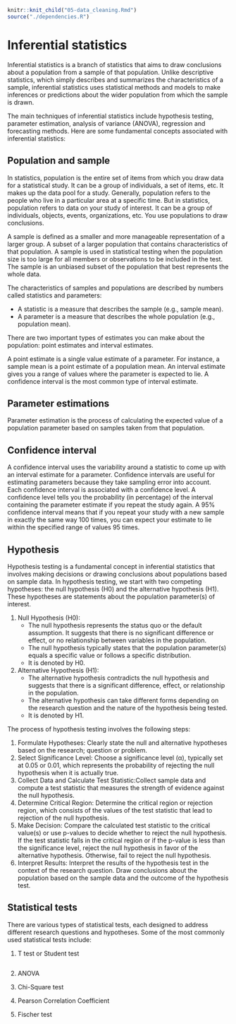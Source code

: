 ```r
knitr::knit_child("05-data_cleaning.Rmd")
source("./dependencies.R")
```


# Inferential statistics

Inferential statistics is a branch of statistics that aims to draw conclusions about a population from a sample of that population. Unlike descriptive statistics, which simply describes and summarizes the characteristics of a sample, inferential statistics uses statistical methods and models to make inferences or predictions about the wider population from which the sample is drawn.

The main techniques of inferential statistics include hypothesis testing, parameter estimation, analysis of variance (ANOVA), regression and forecasting methods. Here are some fundamental concepts associated with inferential statistics:

## Population and sample

In statistics, population is the entire set of items from which you draw data for a statistical study. It can be a group of individuals, a set of items, etc. It makes up the data pool for a study. Generally, population refers to the people who live in a particular area at a specific time. But in statistics, population refers to data on your study of interest. It can be a group of individuals, objects, events, organizations, etc. You use populations to draw conclusions.

A sample is defined as a smaller and more manageable representation of a larger group. A subset of a larger population that contains characteristics of that population. A sample is used in statistical testing when the population size is too large for all members or observations to be included in the test.\
The sample is an unbiased subset of the population that best represents the whole data.

The characteristics of samples and populations are described by numbers called statistics and parameters:

- A statistic is a measure that describes the sample (e.g., sample mean).
- A parameter is a measure that describes the whole population (e.g., population mean).

There are two important types of estimates you can make about the population: point estimates and interval estimates.

A point estimate is a single value estimate of a parameter. For instance, a sample mean is a point estimate of a population mean.
An interval estimate gives you a range of values where the parameter is expected to lie. A confidence interval is the most common type of interval estimate.

## Parameter estimations
Parameter estimation is the process of calculating the expected value of a population parameter based on samples taken from that population. 

## Confidence interval

A confidence interval uses the variability around a statistic to come up with an interval estimate for a parameter. Confidence intervals are useful for estimating parameters because they take sampling error into account.\
Each confidence interval is associated with a confidence level. A confidence level tells you the probability (in percentage) of the interval containing the parameter estimate if you repeat the study again.
A 95% confidence interval means that if you repeat your study with a new sample in exactly the same way 100 times, you can expect your estimate to lie within the specified range of values 95 times.

## Hypothesis

Hypothesis testing is a fundamental concept in inferential statistics that involves making decisions or drawing conclusions about populations based on sample data. In hypothesis testing, we start with two competing hypotheses: the null hypothesis (H0) and the alternative hypothesis (H1). These hypotheses are statements about the population parameter(s) of interest.

1. Null Hypothesis (H0):
    * The null hypothesis represents the status quo or the default assumption. It suggests that there is no significant difference or effect, or no relationship between variables in the population.
    * The null hypothesis typically states that the population parameter(s) equals a specific value or follows a specific distribution.
    * It is denoted by H0.

2. Alternative Hypothesis (H1):
    * The alternative hypothesis contradicts the null hypothesis and suggests that there is a significant difference, effect, or relationship in the population.
    * The alternative hypothesis can take different forms depending on the research question and the nature of the hypothesis being tested.
    * It is denoted by H1.
    
The process of hypothesis testing involves the following steps:

1) Formulate Hypotheses: Clearly state the null and alternative hypotheses based on the research; question or problem.
2) Select Significance Level: Choose a significance level (α), typically set at 0.05 or 0.01, which represents the probability of rejecting the null hypothesis when it is actually true.
3) Collect Data and Calculate Test Statistic:Collect sample data and compute a test statistic that measures the strength of evidence against the null hypothesis.
4) Determine Critical Region: Determine the critical region or rejection region, which consists of the values of the test statistic that lead to rejection of the null hypothesis.
5) Make Decision: Compare the calculated test statistic to the critical value(s) or use p-values to decide whether to reject the null hypothesis. If the test statistic falls in the critical region or if the p-value is less than the significance level, reject the null hypothesis in favor of the alternative hypothesis. Otherwise, fail to reject the null hypothesis.
6) Interpret Results: Interpret the results of the hypothesis test in the context of the research question. Draw conclusions about the population based on the sample data and the outcome of the hypothesis test.

## Statistical tests

There are various types of statistical tests, each designed to address different research questions and hypotheses. Some of the most commonly used statistical tests include:

1. T test or Student test
```r

```


2. ANOVA

3. Chi-Square test

4. Pearson Correlation Coefficient

5. Fischer test 
